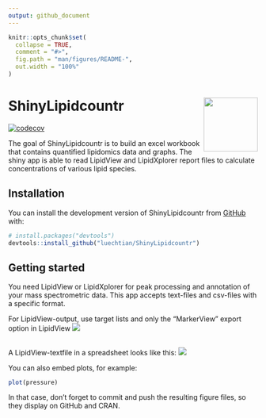 ```yaml
---
output: github_document
---
```


<!-- README.md is generated from README.Rmd. Please edit that file -->

```r
knitr::opts_chunk$set(
  collapse = TRUE,
  comment = "#>",
  fig.path = "man/figures/README-",
  out.width = "100%"
)
```

# ShinyLipidcountr <img src='man/figures/logo.ico' align="right" height="109" /></a>

<!-- badges: start -->
[![codecov](https://codecov.io/gh/luechtian/ShinyLipidcountr/branch/main/graph/badge.svg?token=4VrPT1kWrI)](https://codecov.io/gh/luechtian/ShinyLipidcountr)
<!-- badges: end -->

The goal of ShinyLipidcountr is to build an excel workbook that contains quantified lipidomics data and graphs. The shiny app is able to read LipidView and LipidXplorer report files to calculate concentrations of various lipid species.

## Installation

You can install the development version of ShinyLipidcountr from [GitHub](https://github.com/) with:

``` r
# install.packages("devtools")
devtools::install_github("luechtian/ShinyLipidcountr")
```

## Getting started

You need LipidView or LipidXplorer for peak processing and annotation of your mass spectrometric data. This app accepts text-files and csv-files with a specific format.

For LipidView-output, use target lists and only the "MarkerView" export option in LipidView
<img src='man/figures/lv_export.png' /></a>

## 

A LipidView-textfile in a spreadsheet looks like this:
<img src='man/figures/lv_table.png' /></a>






You can also embed plots, for example:

```r
plot(pressure)
```

In that case, don't forget to commit and push the resulting figure files, so they display on GitHub and CRAN.
